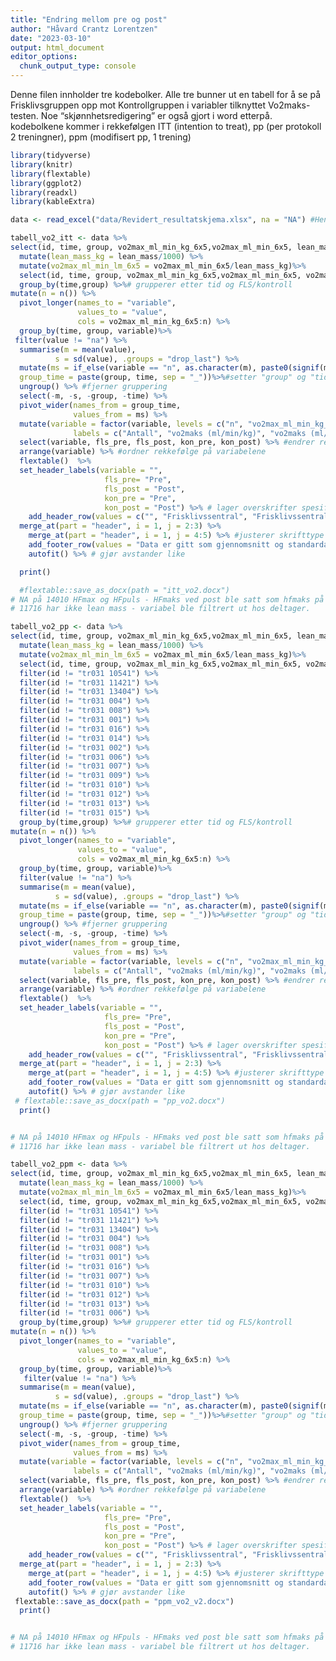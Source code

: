 ```yaml
---
title: "Endring mellom pre og post"
author: "Håvard Crantz Lorentzen"
date: "2023-03-10"
output: html_document
editor_options: 
  chunk_output_type: console
---
```


Denne filen innholder tre kodebolker. Alle tre bunner ut en tabell for å se 
på Frisklivsgruppen opp mot Kontrollgruppen i variabler tilknyttet Vo2maks-testen. 
Noe "skjønnhetsredigering" er også gjort i word etterpå.
kodebolkene kommer i rekkefølgen
ITT (intention to treat), pp (per protokoll 2 treningner), ppm (modifisert pp, 1 trening)

```r

library(tidyverse)
library(knitr)
library(flextable)
library(ggplot2)
library(readxl)
library(kableExtra)

data <- read_excel("data/Revidert_resultatskjema.xlsx", na = "NA") #Henter data

tabell_vo2_itt <- data %>%
select(id, time, group, vo2max_ml_min_kg_6x5,vo2max_ml_min_6x5, lean_mass, o2_puls_ml ,hf_max, rer_max_30sek, bfmax_30sek, Ve_L_min_max_30sek, time_to_exhaustion, borg_end,lac) %>%
  mutate(lean_mass_kg = lean_mass/1000) %>%
  mutate(vo2max_ml_min_lm_6x5 = vo2max_ml_min_6x5/lean_mass_kg)%>%
  select(id, time, group, vo2max_ml_min_kg_6x5,vo2max_ml_min_6x5, vo2max_ml_min_lm_6x5,o2_puls_ml, hf_max, rer_max_30sek, bfmax_30sek, Ve_L_min_max_30sek,time_to_exhaustion, borg_end,lac) %>%
  group_by(time,group) %>%# grupperer etter tid og FLS/kontroll
mutate(n = n()) %>% 
  pivot_longer(names_to = "variable", 
               values_to = "value", 
               cols = vo2max_ml_min_kg_6x5:n) %>%
  group_by(time, group, variable)%>%
 filter(value != "na") %>%
  summarise(m = mean(value),
          s = sd(value), .groups = "drop_last") %>%
  mutate(ms = if_else(variable == "n", as.character(m), paste0(signif(m, 3),  " (", signif(s, 3), ")")), # setter gjennomsnitt og standardavvik (i parentes) sammen og justerer antall desimaler
  group_time = paste(group, time, sep = "_"))%>%#setter "group" og "tid" sammen
  ungroup() %>% #fjerner gruppering
  select(-m, -s, -group, -time) %>%
  pivot_wider(names_from = group_time, 
              values_from = ms) %>%
  mutate(variable = factor(variable, levels = c("n", "vo2max_ml_min_kg_6x5", "vo2max_ml_min_6x5", "vo2max_ml_min_lm_6x5" ,"o2_puls_ml", "hf_max", "rer_max_30sek", "bfmax_30sek", "Ve_L_min_max_30sek", "time_to_exhaustion", "borg_end", "lac"), 
              labels = c("Antall", "vo2maks (ml/min/kg)", "vo2maks (ml/min)", "vo2maks (ml/min/m.m)", "o2 puls (ml)", "Maks puls", "Maks RER", "Maks pustefrekvens", "Maks ventialsjon (L/min)", "Tid til utmattelse (s)", "Borg ved Vo2maks", "Laktat"))) %>% # ordner rekkefølge og norske navn
  select(variable, fls_pre, fls_post, kon_pre, kon_post) %>% #endrer rekkefølge på gruppene
  arrange(variable) %>% #ordner rekkefølge på variabelene 
  flextable()  %>%
  set_header_labels(variable = "",
                     fls_pre= "Pre", 
                     fls_post = "Post",
                     kon_pre = "Pre", 
                     kon_post = "Post") %>% # lager overskrifter spesifisert for hver kollonne 
    add_header_row(values = c("", "Frisklivssentral", "Frisklivssentral", "Kontroll", "Kontroll")) %>%
  merge_at(part = "header", i = 1, j = 2:3) %>%
    merge_at(part = "header", i = 1, j = 4:5) %>% #justerer skrifttype
    add_footer_row(values = "Data er gitt som gjennomsnitt og standardavvik.", colwidths = 5) %>% #legger til fornote
    autofit() %>% # gjør avstander like

  print()

  #flextable::save_as_docx(path = "itt_vo2.docx")
# NA på 14010 HFmax og HFpuls - HFmaks ved post ble satt som hfmaks på pre.
# 11716 har ikke lean mass - variabel ble filtrert ut hos deltager.


```

```r

tabell_vo2_pp <- data %>%
select(id, time, group, vo2max_ml_min_kg_6x5,vo2max_ml_min_6x5, lean_mass,o2_puls_ml, hf_max, rer_max_30sek, bfmax_30sek, Ve_L_min_max_30sek,time_to_exhaustion, borg_end,lac) %>%
  mutate(lean_mass_kg = lean_mass/1000) %>%
  mutate(vo2max_ml_min_lm_6x5 = vo2max_ml_min_6x5/lean_mass_kg)%>%
  select(id, time, group, vo2max_ml_min_kg_6x5,vo2max_ml_min_6x5, vo2max_ml_min_lm_6x5,o2_puls_ml, hf_max, rer_max_30sek, bfmax_30sek, Ve_L_min_max_30sek, time_to_exhaustion, borg_end,lac) %>%
  filter(id != "tr031 10541") %>%
  filter(id != "tr031 11421") %>%
  filter(id != "tr031 13404") %>%
  filter(id != "tr031 004") %>%
  filter(id != "tr031 008") %>%
  filter(id != "tr031 001") %>%
  filter(id != "tr031 016") %>%
  filter(id != "tr031 014") %>%
  filter(id != "tr031 002") %>%
  filter(id != "tr031 006") %>%
  filter(id != "tr031 007") %>%
  filter(id != "tr031 009") %>%
  filter(id != "tr031 010") %>%
  filter(id != "tr031 012") %>%
  filter(id != "tr031 013") %>%
  filter(id != "tr031 015") %>%
  group_by(time,group) %>%# grupperer etter tid og FLS/kontroll
mutate(n = n()) %>% 
  pivot_longer(names_to = "variable", 
               values_to = "value", 
               cols = vo2max_ml_min_kg_6x5:n) %>%
  group_by(time, group, variable)%>%
  filter(value != "na") %>%
  summarise(m = mean(value),
          s = sd(value), .groups = "drop_last") %>%
  mutate(ms = if_else(variable == "n", as.character(m), paste0(signif(m, 3),  " (", signif(s, 3), ")")), # setter gjennomsnitt og standardavvik (i parentes) sammen og justerer antall desimaler
  group_time = paste(group, time, sep = "_"))%>%#setter "group" og "tid" sammen
  ungroup() %>% #fjerner gruppering
  select(-m, -s, -group, -time) %>%
  pivot_wider(names_from = group_time, 
              values_from = ms) %>%
  mutate(variable = factor(variable, levels = c("n", "vo2max_ml_min_kg_6x5", "vo2max_ml_min_6x5", "vo2max_ml_min_lm_6x5" ,"o2_puls_ml", "hf_max", "rer_max_30sek", "bfmax_30sek", "Ve_L_min_max_30sek", "time_to_exhaustion", "borg_end", "lac"), 
              labels = c("Antall", "vo2maks (ml/min/kg)", "vo2maks (ml/min)", "vo2maks (ml/min/m.m)", "o2 puls (ml)", "Maks puls", "Maks RER", "Maks pustefrekvens", "Maks ventialsjon (L/min)", "Tid til utmattelse (s)", "Borg ved Vo2maks", "Laktat"))) %>% # ordner rekkefølge og norske navn
  select(variable, fls_pre, fls_post, kon_pre, kon_post) %>% #endrer rekkefølge på gruppene
  arrange(variable) %>% #ordner rekkefølge på variabelene 
  flextable()  %>%
  set_header_labels(variable = "",
                     fls_pre= "Pre", 
                     fls_post = "Post",
                     kon_pre = "Pre", 
                     kon_post = "Post") %>% # lager overskrifter spesifisert for hver kollonne 
    add_header_row(values = c("", "Frisklivssentral", "Frisklivssentral", "Kontroll", "Kontroll")) %>%
  merge_at(part = "header", i = 1, j = 2:3) %>%
    merge_at(part = "header", i = 1, j = 4:5) %>% #justerer skrifttype
    add_footer_row(values = "Data er gitt som gjennomsnitt og standardavvik.", colwidths = 5) %>% #legger til fornote
    autofit() %>% # gjør avstander like
 # flextable::save_as_docx(path = "pp_vo2.docx")
  print()


# NA på 14010 HFmax og HFpuls - HFmaks ved post ble satt som hfmaks på pre.
# 11716 har ikke lean mass - variabel ble filtrert ut hos deltager.
```

```r

tabell_vo2_ppm <- data %>%
select(id, time, group, vo2max_ml_min_kg_6x5,vo2max_ml_min_6x5, lean_mass,o2_puls_ml,hf_max, rer_max_30sek, bfmax_30sek, Ve_L_min_max_30sek,time_to_exhaustion, borg_end,lac) %>%
  mutate(lean_mass_kg = lean_mass/1000) %>%
  mutate(vo2max_ml_min_lm_6x5 = vo2max_ml_min_6x5/lean_mass_kg)%>%
  select(id, time, group, vo2max_ml_min_kg_6x5,vo2max_ml_min_6x5, vo2max_ml_min_lm_6x5,o2_puls_ml, hf_max, rer_max_30sek, bfmax_30sek, Ve_L_min_max_30sek, time_to_exhaustion, borg_end,lac) %>%
  filter(id != "tr031 10541") %>%
  filter(id != "tr031 11421") %>%
  filter(id != "tr031 13404") %>%
  filter(id != "tr031 004") %>%
  filter(id != "tr031 008") %>%
  filter(id != "tr031 001") %>%
  filter(id != "tr031 016") %>%
  filter(id != "tr031 007") %>%
  filter(id != "tr031 010") %>%
  filter(id != "tr031 012") %>%
  filter(id != "tr031 013") %>%
  filter(id != "tr031 006") %>%
  group_by(time,group) %>%# grupperer etter tid og FLS/kontroll
mutate(n = n()) %>% 
  pivot_longer(names_to = "variable", 
               values_to = "value", 
               cols = vo2max_ml_min_kg_6x5:n) %>%
  group_by(time, group, variable)%>%
   filter(value != "na") %>%
  summarise(m = mean(value),
          s = sd(value), .groups = "drop_last") %>%
  mutate(ms = if_else(variable == "n", as.character(m), paste0(signif(m, 3),  " (", signif(s, 3), ")")), # setter gjennomsnitt og standardavvik (i parentes) sammen og justerer antall desimaler
  group_time = paste(group, time, sep = "_"))%>%#setter "group" og "tid" sammen
  ungroup() %>% #fjerner gruppering
  select(-m, -s, -group, -time) %>%
  pivot_wider(names_from = group_time, 
              values_from = ms) %>%
  mutate(variable = factor(variable, levels = c("n", "vo2max_ml_min_kg_6x5", "vo2max_ml_min_6x5", "vo2max_ml_min_lm_6x5" ,"o2_puls_ml", "hf_max", "rer_max_30sek", "bfmax_30sek", "Ve_L_min_max_30sek", "time_to_exhaustion", "borg_end", "lac"), 
              labels = c("Antall", "vo2maks (ml/min/kg)", "vo2maks (ml/min)", "vo2maks (ml/min/m.m)", "o2 puls (ml)", "Maks puls", "Maks RER", "Maks pustefrekvens", "Maks ventialsjon (ml)", "Tid til utmattelse (s)", "Borg ved Vo2maks", "Laktat"))) %>% # ordner rekkefølge og norske navn
  select(variable, fls_pre, fls_post, kon_pre, kon_post) %>% #endrer rekkefølge på gruppene
  arrange(variable) %>% #ordner rekkefølge på variabelene 
  flextable()  %>%
  set_header_labels(variable = "",
                     fls_pre= "Pre", 
                     fls_post = "Post",
                     kon_pre = "Pre", 
                     kon_post = "Post") %>% # lager overskrifter spesifisert for hver kollonne 
    add_header_row(values = c("", "Frisklivssentral", "Frisklivssentral", "Kontroll", "Kontroll")) %>%
  merge_at(part = "header", i = 1, j = 2:3) %>%
    merge_at(part = "header", i = 1, j = 4:5) %>% #justerer skrifttype
    add_footer_row(values = "Data er gitt som gjennomsnitt og standardavvik.", colwidths = 5) %>% #legger til fornote
    autofit() %>% # gjør avstander like
 flextable::save_as_docx(path = "ppm_vo2_v2.docx")
  print()


# NA på 14010 HFmax og HFpuls - HFmaks ved post ble satt som hfmaks på pre.
# 11716 har ikke lean mass - variabel ble filtrert ut hos deltager.
```
